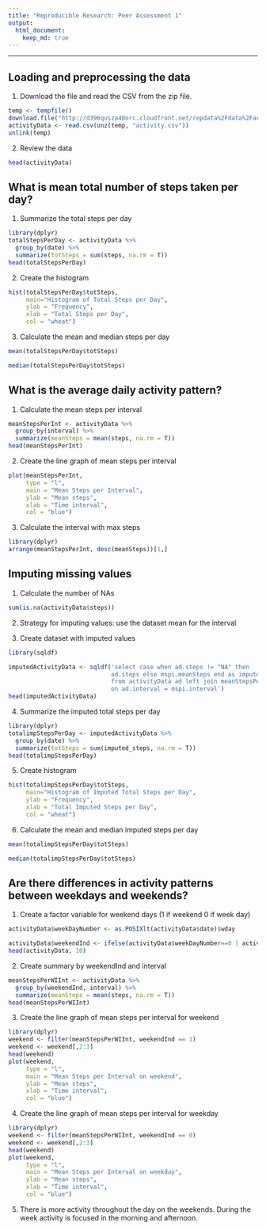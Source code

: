 ```yaml
---
title: "Reproducible Research: Peer Assessment 1"
output: 
  html_document:
    keep_md: true
---
```

***  
## Loading and preprocessing the data
1. Download the file and read the CSV from the zip file.
```r
temp <- tempfile()
download.file("http://d396qusza40orc.cloudfront.net/repdata%2Fdata%2Factivity.zip",temp)
activityData <- read.csv(unz(temp, "activity.csv"))
unlink(temp)
```

2. Review the data
```r
head(activityData)
```


## What is mean total number of steps taken per day?
1. Summarize the total steps per day
```r
library(dplyr)
totalStepsPerDay <- activityData %>%
  group_by(date) %>%
  summarize(totSteps = sum(steps, na.rm = T)) 
head(totalStepsPerDay)
```
2. Create the histogram
```r
hist(totalStepsPerDay$totSteps, 
     main="Histogram of Total Steps per Day",
     ylab = "Frequency",
     xlab = "Total Steps per Day",
     col = "wheat")
```
  
3. Calculate the mean and median steps per day
  
```r
mean(totalStepsPerDay$totSteps)
``` 
  
```r
median(totalStepsPerDay$totSteps)
```  
  
## What is the average daily activity pattern?
1. Calculate the mean steps per interval  
```r
meanStepsPerInt <- activityData %>%
  group_by(interval) %>%
  summarize(meanSteps = mean(steps, na.rm = T)) 
head(meanStepsPerInt)
```
2. Create the line graph of mean steps per interval
```r
plot(meanStepsPerInt, 
     type = "l",
     main = "Mean Steps per Interval",
     ylab = "Mean steps",
     xlab = "Time interval",
     col = "blue")
```
  
3. Calculate the interval with max steps  
```r
library(dplyr)
arrange(meanStepsPerInt, desc(meanSteps))[1,]
```

## Imputing missing values
1. Calculate the number of NAs  
```r
sum(is.na(activityData$steps))
```
  
2. Strategy for imputing values: use the dataset mean for the interval 

3. Create dataset with imputed values  
```r
library(sqldf)

imputedActivityData <- sqldf('select case when ad.steps != "NA" then 
                             ad.steps else mspi.meanSteps end as imputed_steps, ad.date, ad.interval 
                             from activityData ad left join meanStepsPerInt mspi 
                             on ad.interval = mspi.interval')
head(imputedActivityData)

```

4. Summarize the imputed total steps per day
```r
library(dplyr)
totalimpStepsPerDay <- imputedActivityData %>%
  group_by(date) %>%
  summarize(totSteps = sum(imputed_steps, na.rm = T)) 
head(totalimpStepsPerDay)
```
  
5. Create histogram  
```r
hist(totalimpStepsPerDay$totSteps, 
     main="Histogram of Imputed Total Steps per Day",
     ylab = "Frequency",
     xlab = "Total Imputed Steps per Day",
     col = "wheat")
```
  
6. Calculate the mean and median imputed steps per day
  
```r
mean(totalimpStepsPerDay$totSteps)
``` 
  
```r
median(totalimpStepsPerDay$totSteps)
```  
  
## Are there differences in activity patterns between weekdays and weekends?  

1.  Create a factor variable for weekend days (1 if weekend 0 if week day)

```r
activityData$weekDayNumber <- as.POSIXlt(activityData$date)$wday

activityData$weekendInd <- ifelse(activityData$weekDayNumber==0 | activityData$weekDayNumber==6,1,0)
head(activityData, 10)

```

2. Create summary by weekendInd and interval

```r
meanStepsPerWIInt <- activityData %>%
  group_by(weekendInd, interval) %>%
  summarize(meanSteps = mean(steps, na.rm = T)) 
head(meanStepsPerWIInt)
```

3. Create the line graph of mean steps per interval for weekend
```r
library(dplyr)
weekend <- filter(meanStepsPerWIInt, weekendInd == 1)
weekend <- weekend[,2:3]
head(weekend)
plot(weekend, 
     type = "l",
     main = "Mean Steps per Interval on weekend",
     ylab = "Mean steps",
     xlab = "Time interval",
     col = "blue")


```

4. Create the line graph of mean steps per interval for weekday
```r
library(dplyr)
weekend <- filter(meanStepsPerWIInt, weekendInd == 0)
weekend <- weekend[,2:3]
head(weekend)
plot(weekend, 
     type = "l",
     main = "Mean Steps per Interval on weekday",
     ylab = "Mean steps",
     xlab = "Time interval",
     col = "blue")


```
5. There is more activity throughout the day on the weekends.  During the week activity is focused in the morning and afternoon.